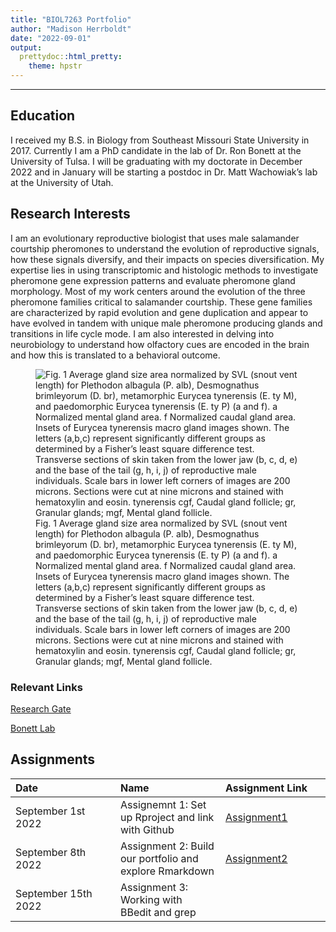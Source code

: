 ```yaml
---
title: "BIOL7263 Portfolio"
author: "Madison Herrboldt"
date: "2022-09-01"
output: 
  prettydoc::html_pretty: 
    theme: hpstr
---
```



___

## Education
I received my B.S. in Biology from Southeast Missouri State University in 2017. Currently I am a PhD candidate in the lab of Dr. Ron Bonett at the University of Tulsa. I will be graduating with my doctorate in December 2022 and in January will be starting a postdoc in Dr. Matt Wachowiak's lab at the University of Utah.

## Research Interests
I am an evolutionary reproductive biologist that uses male salamander courtship pheromones to understand the evolution of reproductive signals, how these signals diversify, and their impacts on species diversification. My expertise lies in using transcriptomic and histologic methods to investigate pheromone gene expression patterns and evaluate pheromone gland morphology. Most of my work centers around the evolution of the three pheromone families critical to salamander courtship. These gene families are characterized by rapid evolution and gene duplication and appear to have evolved in tandem with unique male pheromone producing glands and transitions in life cycle mode. I am also interested in delving into neurobiology to understand how olfactory cues are encoded in the brain and how this is translated to a behavioral outcome. 

![Fig. 1 Average gland size area normalized by SVL (snout vent length) for Plethodon albagula (P. alb), Desmognathus brimleyorum (D. br), metamorphic Eurycea tynerensis (E. ty M), and paedomorphic Eurycea tynerensis (E. ty P) (a and f). a Normalized mental gland area. f Normalized caudal gland area. Insets of Eurycea tynerensis macro gland images shown. The letters (a,b,c) represent significantly different groups as determined by a Fisher’s least square difference test. Transverse sections of skin taken from the lower jaw (b, c, d, e) and the base of the tail (g, h, i, j) of reproductive male individuals. Scale bars in lower left corners of images are 200 microns. Sections were cut at nine microns and stained with hematoxylin and eosin. tynerensis cgf, Caudal gland follicle; gr, Granular glands; mgf, Mental gland follicle.](Picture1.jpg)

### Relevant Links
[Research Gate](https://www.researchgate.net/profile/Madison-Herrboldt)

[Bonett Lab](https://ronbonett.weebly.com/)

## Assignments
| Date | Name | Assignment Link | 
| :---- | :---- | :---- |
| September 1st 2022 | Assignemnt 1: Set up Rproject and link with Github | [Assignment1](Assignments/Assignment1_MAH.html) |
| September 8th 2022  | Assignment 2: Build our portfolio and explore Rmarkdown  | [Assignment2](index.html) |
| September 15th 2022 | Assignment 3: Working with BBedit and grep |



